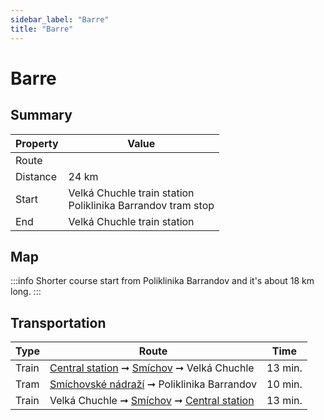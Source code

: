```yaml
---
sidebar_label: "Barre"
title: "Barre"
---
```


# Barre

## Summary

| Property | Value |
| --- | --- |
| Route | <TrailRouteLink id="barre"></TrailRouteLink> |
| Distance | 24 km |
| Start | Velká Chuchle train station <br /> Poliklinika Barrandov tram stop |
| End | Velká Chuchle train station |

## Map

<GarminEmbeddedCourse id="211837509"></GarminEmbeddedCourse>

:::info
Shorter course start from Poliklinika Barrandov and it's about 18 km long.
:::

## Transportation

| Type | Route | Time |
| --- | --- | --- |
| Train | [Central station](https://www.seznam.cz/jizdnirady/pubt%3A15212548%3A9hDIBxXv5L-%3Epubt%3A23846464%3A9gwWYxX1BL?o=528&t=0 "See timetable" ) ➞ [Smíchov](https://www.seznam.cz/jizdnirady/pubt%3A15212579%3A9gzvCxXonb-%3Epubt%3A23846464%3A9gwWYxX1BL?o=528&t=0 "See timetable" ) ➞ Velká Chuchle | 13 min. |
| Tram | [Smíchovské nádraží](https://www.seznam.cz/jizdnirady/pubt%3A15305985%3A9g.EixXogA-%3Epubt%3A15306601%3A9g9lFxXgkP?o=544&t=0 "See timetable" ) ➞ Poliklinika Barrandov | 10 min. |
| Train | Velká Chuchle ➞ [Smíchov](https://www.seznam.cz/jizdnirady/pubt%3A23846464%3A9gwWYxX1BL-%3Epubt%3A15212579%3A9gzvCxXonb?o=528&t=0 "See timetable" ) ➞ [Central station](https://www.seznam.cz/jizdnirady/pubt%3A23846464%3A9gwWYxX1BL-%3Epubt%3A15212548%3A9hDIBxXv5L?o=528&t=0 "See timetable" ) | 13 min. |
